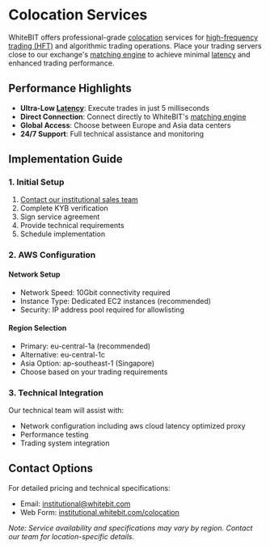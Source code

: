 # Colocation Services

WhiteBIT offers professional-grade [colocation](./../glossary.md#colocation) services for [high-frequency trading (HFT)](./../glossary.md#high-frequency-trading-hft) and algorithmic trading operations. Place your trading servers close to our exchange's [matching engine](./../glossary.md#matching-engine) to achieve minimal [latency](./../glossary.md#latency) and enhanced trading performance.

## Performance Highlights

- **Ultra-Low [Latency](./../glossary.md#latency)**: Execute trades in just 5 milliseconds
- **Direct Connection**: Connect directly to WhiteBIT's [matching engine](./../glossary.md#matching-engine)
- **Global Access**: Choose between Europe and Asia data centers
- **24/7 Support**: Full technical assistance and monitoring

## Implementation Guide

### 1. Initial Setup

1. [Contact our institutional sales team](#contact-options)
2. Complete KYB verification
3. Sign service agreement
4. Provide technical requirements
5. Schedule implementation

### 2. AWS Configuration

#### Network Setup
- Network Speed: 10Gbit connectivity required
- Instance Type: Dedicated EC2 instances (recommended)
- Security: IP address pool required for allowlisting

#### Region Selection
- Primary: eu-central-1a (recommended)
- Alternative: eu-central-1c
- Asia Option: ap-southeast-1 (Singapore)
- Choose based on your trading requirements

### 3. Technical Integration

Our technical team will assist with:
- Network configuration including aws cloud latency optimized proxy
- Performance testing
- Trading system integration

## Contact Options

For detailed pricing and technical specifications:
- Email: institutional@whitebit.com
- Web Form: [institutional.whitebit.com/colocation](https://institutional.whitebit.com/colocation#anchor-form)

*Note: Service availability and specifications may vary by region. Contact our team for location-specific details.*
